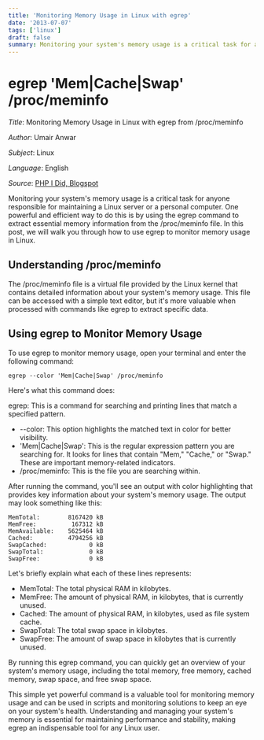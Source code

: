 ```yaml
---
title: 'Monitoring Memory Usage in Linux with egrep'
date: '2013-07-07'
tags: ['linux']
draft: false
summary: Monitoring your system's memory usage is a critical task for anyone responsible for maintaining a Linux server or a personal computer. One powerful and efficient way to do this is by using the egrep command to extract essential memory information from the /proc/meminfo file. In this post, I will walk you through how to use egrep to monitor memory usage in Linuxs....
---
```


# egrep 'Mem|Cache|Swap' /proc/meminfo

_Title_: Monitoring Memory Usage in Linux with egrep from /proc/meminfo

_Author_: Umair Anwar

_Subject_: Linux

_Language_: English

_Source_: [PHP I Did, Blogspot](https://phpidid.blogspot.com/2013/06/check-memory-ubuntu-terminal.html)

Monitoring your system's memory usage is a critical task for anyone responsible for maintaining a Linux server or a personal computer. One powerful and efficient way to do this is by using the egrep command to extract essential memory information from the /proc/meminfo file. In this post, we will walk you through how to use egrep to monitor memory usage in Linux.

## Understanding /proc/meminfo
The /proc/meminfo file is a virtual file provided by the Linux kernel that contains detailed information about your system's memory usage. This file can be accessed with a simple text editor, but it's more valuable when processed with commands like egrep to extract specific data.

## Using egrep to Monitor Memory Usage
To use egrep to monitor memory usage, open your terminal and enter the following command:
```
egrep --color 'Mem|Cache|Swap' /proc/meminfo
```

Here's what this command does:

egrep: This is a command for searching and printing lines that match a specified pattern.
* --color: This option highlights the matched text in color for better visibility.
* 'Mem|Cache|Swap': This is the regular expression pattern you are searching for. It looks for lines that contain "Mem," "Cache," or "Swap." These are important memory-related indicators.
* /proc/meminfo: This is the file you are searching within.

After running the command, you'll see an output with color highlighting that provides key information about your system's memory usage. The output may look something like this:
```
MemTotal:        8167420 kB
MemFree:          167312 kB
MemAvailable:    5625464 kB
Cached:          4794256 kB
SwapCached:            0 kB
SwapTotal:             0 kB
SwapFree:              0 kB
```

Let's briefly explain what each of these lines represents:

* MemTotal: The total physical RAM in kilobytes.
* MemFree: The amount of physical RAM, in kilobytes, that is currently unused.
* Cached: The amount of physical RAM, in kilobytes, used as file system cache.
* SwapTotal: The total swap space in kilobytes.
* SwapFree: The amount of swap space in kilobytes that is currently unused.

By running this egrep command, you can quickly get an overview of your system's memory usage, including the total memory, free memory, cached memory, swap space, and free swap space.

This simple yet powerful command is a valuable tool for monitoring memory usage and can be used in scripts and monitoring solutions to keep an eye on your system's health. Understanding and managing your system's memory is essential for maintaining performance and stability, making egrep an indispensable tool for any Linux user.